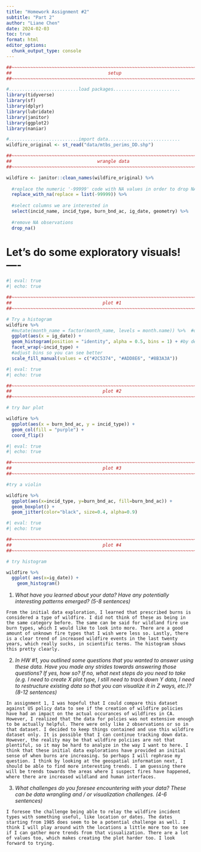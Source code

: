 ```yaml
---
title: "Homework Assignment #2"
subtitle: "Part 2"
author: "Liane Chen"
date: 2024-02-03
toc: true
format: html
editor_options: 
  chunk_output_type: console
---
```




```r
##~~~~~~~~~~~~~~~~~~~~~~~~~~~~~~~~~~~~~~~~~~~~~~~~~~~~~~~~~~~~~~~~~~~~~~~~~~~~~~
##                                    setup                                 ----
##~~~~~~~~~~~~~~~~~~~~~~~~~~~~~~~~~~~~~~~~~~~~~~~~~~~~~~~~~~~~~~~~~~~~~~~~~~~~~~

#..........................load packages.........................
library(tidyverse)
library(sf)
library(dplyr)
library(lubridate)
library(janitor)
library(ggplot2)
library(naniar)

#..........................import data...........................
wildfire_original <- st_read("data/mtbs_perims_DD.shp")
```

```r
##~~~~~~~~~~~~~~~~~~~~~~~~~~~~~~~~~~~~~~~~~~~~~~~~~~~~~~~~~~~~~~~~~~~~~~~~~~~~~~
##                                wrangle data                              ----
##~~~~~~~~~~~~~~~~~~~~~~~~~~~~~~~~~~~~~~~~~~~~~~~~~~~~~~~~~~~~~~~~~~~~~~~~~~~~~~

wildfire <- janitor::clean_names(wildfire_original) %>% 
  
  #replace the numeric '-99999' code with NA values in order to drop NAs
  replace_with_na(replace = list(-99999)) %>% 
  
  #select columns we are interested in
  select(incid_name, incid_type, burn_bnd_ac, ig_date, geometry) %>% 
  
  #remove NA observations
  drop_na()

```


# Let's do some exploratory visuals! ----

```r
#| eval: true
#| echo: true

##~~~~~~~~~~~~~~~~~~~~~~~~~~~~~~~~~~~~~~~~~~~~~~~~~~~~~~~~~~~~~~~~~~~~~~~~~~~~~~
##                                  plot #1                                 ----
##~~~~~~~~~~~~~~~~~~~~~~~~~~~~~~~~~~~~~~~~~~~~~~~~~~~~~~~~~~~~~~~~~~~~~~~~~~~~~~

# Try a histogram
wildfire %>% 
  #mutate(month_name = factor(month_name, levels = month.name)) %>%  #organize month names
  ggplot(aes(x = ig_date)) +
  geom_histogram(position = "identity", alpha = 0.5, bins = 1) + #by default info is stacked, so let's add position by identity and make it transparent so it's clear
  facet_wrap(~incid_type) +
  #adjust bins so you can see better
  scale_fill_manual(values = c("#2C5374", "#ADD8E6", "#8B3A3A"))

```
```r

#| eval: true
#| echo: true

##~~~~~~~~~~~~~~~~~~~~~~~~~~~~~~~~~~~~~~~~~~~~~~~~~~~~~~~~~~~~~~~~~~~~~~~~~~~~~~
##                                  plot #2                                 ----
##~~~~~~~~~~~~~~~~~~~~~~~~~~~~~~~~~~~~~~~~~~~~~~~~~~~~~~~~~~~~~~~~~~~~~~~~~~~~~~

# try bar plot

wildfire %>% 
  ggplot(aes(x = burn_bnd_ac, y = incid_type)) + 
  geom_col(fill = "purple") + 
  coord_flip()
```


```r
#| eval: true
#| echo: true

##~~~~~~~~~~~~~~~~~~~~~~~~~~~~~~~~~~~~~~~~~~~~~~~~~~~~~~~~~~~~~~~~~~~~~~~~~~~~~~
##                                  plot #3                                 ----
##~~~~~~~~~~~~~~~~~~~~~~~~~~~~~~~~~~~~~~~~~~~~~~~~~~~~~~~~~~~~~~~~~~~~~~~~~~~~~~

#try a violin

wildfire %>% 
  ggplot(aes(x=incid_type, y=burn_bnd_ac, fill=burn_bnd_ac)) +
  geom_boxplot() +
  geom_jitter(color="black", size=0.4, alpha=0.9) 

```
```r
#| eval: true
#| echo: true

##~~~~~~~~~~~~~~~~~~~~~~~~~~~~~~~~~~~~~~~~~~~~~~~~~~~~~~~~~~~~~~~~~~~~~~~~~~~~~~
##                                  plot #4                                 ----
##~~~~~~~~~~~~~~~~~~~~~~~~~~~~~~~~~~~~~~~~~~~~~~~~~~~~~~~~~~~~~~~~~~~~~~~~~~~~~~

# try histogram

wildfire %>%
  ggplot( aes(x=ig_date)) +
    geom_histogram() 
```


1. *What have you learned about your data? Have any potentially interesting patterns emerged? (5-8 sentences)*
```
From the initial data exploration, I learned that prescribed burns is considered a type of wildfire. I did not think of these as being in the same category before. The same can be said for wildland fire use burn types, which I would like to look into more. There are a good amount of unknown fire types that I wish were less so. Lastly, there is a clear trend of increased wildfire events in the last twenty years, which really sucks, in scientific terms. The histogram shows this pretty clearly. 

```

2. *In HW #1, you outlined some questions that you wanted to answer using these data. Have you made any strides towards answering those questions? If yes, how so? If no, what next steps do you need to take (e.g. I need to create X plot type, I still need to track down Y data, I need to restructure existing data so that you can visualize it in Z ways, etc.)? (8-12 sentences)*
```
In assignment 1, I was hopeful that I could compare this dataset against US policy data to see if the creation of wildfire policies have had an impact on the actual occurances of wildfires in CA. However, I realized that the data for polcies was not extensive enough to be actually helpful. There were only like 2 observations or so in that dataset. I decided to keep things contained and use this wildfire dataset only. It is possible that I can continue tracking down data. However, the reality may be that wildfire polciies are not that plentiful, so it may be hard to analyze in the way I want to here. I think that these initial data explorations have provided an initial sense of when burns are increasing. So perhaps I will rephrase my question. I think by looking at the geospatial information next, I should be able to find more interesting trends. I am guessing there will be trends towards the areas where I suspect fires have happened, where there are increased wildland and human interfaces. 

```

3. *What challenges do you foresee encountering with your data? These can be data wrangling and / or visualization challenges. (4-6 sentences)*
```
I foresee the challenge being able to relay the wildfire incident types with something useful, like location or dates. The dates starting from 1985 does seem to be a potential challenge as well. I think I will play around with the locations a little more too to see if I can gather more trends from that visualization. There are a lot of values too, which makes creating the plot harder too. I look forward to trying. 

```

